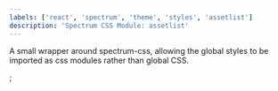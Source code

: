 ```yaml
---
labels: ['react', 'spectrum', 'theme', 'styles', 'assetlist']
description: 'Spectrum CSS Module: assetlist'
---
```



A small wrapper around spectrum-css, allowing the global
styles to be imported as css modules rather than global CSS.

<CSSModulePreview styles={styles} />;
